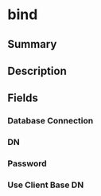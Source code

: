 
# bind

## Summary

<Tooltip components={props.components} />

## Description

<Description components={props.components} />

## Fields

### Database Connection

<Field0 components={props.components} />

### DN

<Field1 components={props.components} />

### Password

<Field2 components={props.components} />

### Use Client Base DN

<Field3 components={props.components} />

